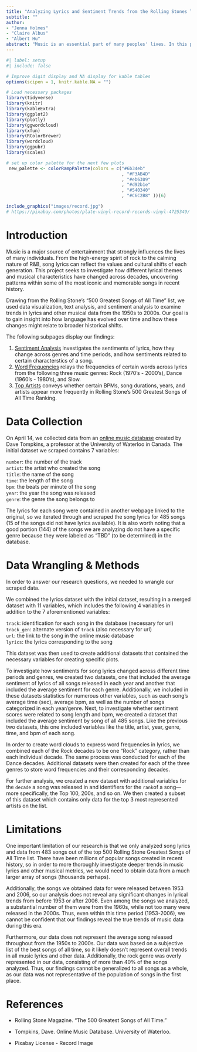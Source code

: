```yaml
---
title: "Analyzing Lyrics and Sentiment Trends from the Rolling Stones Top 500 Greatest Songs of All Time"
subtitle: ""
author: 
- "Jenna Holmes"
- "Claire Albus"
- "Albert Hu"
abstract: "Music is an essential part of many peoples' lives. In this project, we utilize text analysis, sentiment analysis, and data visualization to explore trends in musical lyrics and more from the 1950s to 2000s. By exploring lyrics across decades and genres, we aim to uncover how language, emotion, and musical structure have evolved over time."
---
```


```r
#| label: setup
#| include: false

# Improve digit display and NA display for kable tables
options(scipen = 1, knitr.kable.NA = "")

# Load necessary packages
library(tidyverse)
library(knitr)
library(kableExtra)
library(ggplot2)
library(plotly)
library(ggwordcloud)
library(xfun)
library(RColorBrewer)
library(wordcloud)
library(ggpubr)
library(scales)

# set up color palette for the next few plots
 new_palette <- colorRampPalette(colors = c("#6b34eb"
                                            , "#F3AB4D"
                                            , "#eb6309"
                                            , "#d92b1e"
                                            , "#540340"
                                            , "#C6C2B8" ))(6)

```

```r
include_graphics("images/record.jpg")
# https://pixabay.com/photos/plate-vinyl-record-records-vinyl-4725349/
```


# Introduction

Music is a major source of entertainment that strongly influences the lives of many individuals. From the high-energy spirit of rock to the calming nature of R&B, song lyrics can reflect the values and cultural shifts of each generation. This project seeks to investigate how different lyrical themes and musical characteristics have changed across decades, uncovering patterns within some of the most iconic and memorable songs in recent history. 

Drawing from the Rolling Stone's "500 Greatest Songs of All Time" list, we used data visualization, text analysis, and sentiment analysis to examine trends in lyrics and other musical data from the 1950s to 2000s. Our goal is to gain insight into how language has evolved over time and how these changes might relate to broader historical shifts.

The following subpages display our findings:

1. [Sentiment Analysis](another-page.qmd) investigates the sentiments of lyrics, how they change across genres and time periods, and how sentiments related to certain characterstics of a song.
2. [Word Frequencies](thirdpage.qmd) relays the frequencies of certain words across lyrics from the following three music genres: Rock (1970's - 2000's), Dance (1960's - 1980's), and Slow.
3. [Top Artists](yes-another-page.qmd) conveys whether certain BPMs, song durations, years, and artists appear more frequently in Rolling Stone’s 500 Greatest Songs of All Time Ranking.

# Data Collection

On April 14, we collected data from an [online music database](https://cs.uwaterloo.ca/~dtompkin/music/list/Best9.html) created by Dave Tompkins, a professor at the University of Waterloo in Canada. The initial dataset we scraped contains 7 variables:

`number`: the number of the track
<br>`artist`: the artist who created the song 
<br>`title`: the name of the song
<br>`time`: the length of the song
<br>`bpm`: the beats per minute of the song
<br>`year`: the year the song was released
<br>`genre`: the genre the song belongs to

The lyrics for each song were contained in another webpage linked to the original, so we iterated through and scraped the song lyrics for 485 songs (15 of the songs did not have lyrics available). It is also worth noting that a good portion (144) of the songs we are analyzing do not have a specific genre because they were labeled as "TBD" (to be determined) in the database.

# Data Wrangling & Methods

In order to answer our research questions, we needed to wrangle our scraped data. 

We combined the lyrics dataset with the initial dataset, resulting in a merged dataset with 11 variables, which includes the following 4 variables in addition to the 7 aforementioned variables:

`track`: identification for each song in the database (necessary for url)
<br>`track_gen`: alternate version of `track` (also necessary for url)
<br>`url`: the link to the song in the online music database
<br>`lyrics`: the lyrics corresponding to the song

This dataset was then used to create additional datasets that contained the necessary variables for creating specific plots. 

To investigate how sentiments for song lyrics changed across different time periods and genres, we created two datasets, one that included the average sentiment of lyrics of all songs released in each year and another that included the average sentiment for each genre. Additionally, we included in these datasets statistics for numerous other variables, such as each song's average time (sec), average bpm, as well as the number of songs categorized in each year/genre. Next, to investigate whether sentiment scores were related to song length and bpm, we created a dataset that included the average sentiment by song of all 485 songs. Like the previous two datasets, this one included variables like the title, artist, year, genre, time, and bpm of each song.

In order to create word clouds to express word frequencies in lyrics, we combined each of the Rock decades to be one "Rock" category, rather than each individual decade. The same process was conducted for each of the Dance decades. Additional datasets were then created for each of the three genres to store word frequencies and their corresponding decades. 

For further analysis, we created a new dataset with additional variables for the `decade` a song was released in and identifiers for the `rank`of a song---more specifically, the Top 100, 200s, and so on. We then created a subset of this dataset which contains only data for the top 3 most represented artists on the list. 

# Limitations

One important limitation of our research is that we only analyzed song lyrics and data from 483 songs out of the top 500 Rolling Stone Greatest Songs of All Time list. There have been millions of popular songs created in recent history, so in order to more thoroughly investigate deeper trends in music lyrics and other musical metrics, we would need to obtain data from a much larger array of songs (thousands perhaps). 

Additionally, the songs we obtained data for were released between 1953 and 2006, so our analysis does not reveal any significant changes in lyrical trends from before 1953 or after 2006. Even among the songs we analyzed, a substantial number of them were from the 1960s, while not too many were released in the 2000s. Thus, even within this time period (1953-2006), we cannot be confident that our findings reveal the true trends of music data during this era.

Furthermore, our data does not represent the average song released throughout from the 1950s to 2000s. Our data was based on a subjective list of the best songs of all time, so it likely doesn't represent overall trends in all music lyrics and other data. Additionally, the rock genre was overly represented in our data, consisting of more than 40% of the songs analyzed. Thus, our findings cannot be generalized to all songs as a whole, as our data was not representative of the population of songs in the first place.

# References

- Rolling Stone Magazine. "The 500 Greatest Songs of All Time."

- Tompkins, Dave. Online Music Database. University of Waterloo.

- Pixabay License - Record Image




